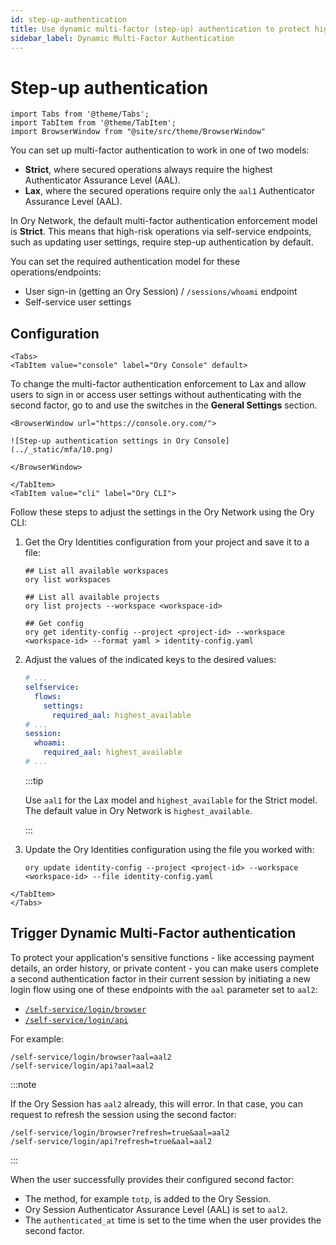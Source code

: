 ```yaml
---
id: step-up-authentication
title: Use dynamic multi-factor (step-up) authentication to protect high-risk operations
sidebar_label: Dynamic Multi-Factor Authentication
---
```


# Step-up authentication

```mdx-code-block
import Tabs from '@theme/Tabs';
import TabItem from '@theme/TabItem';
import BrowserWindow from "@site/src/theme/BrowserWindow"
```

You can set up multi-factor authentication to work in one of two models:

- **Strict**, where secured operations always require the highest Authenticator Assurance Level (AAL).
- **Lax**, where the secured operations require only the `aal1` Authenticator Assurance Level (AAL).

In Ory Network, the default multi-factor authentication enforcement model is **Strict**. This means that high-risk operations via
self-service endpoints, such as updating user settings, require step-up authentication by default.

You can set the required authentication model for these operations/endpoints:

- User sign-in (getting an Ory Session) / `/sessions/whoami` endpoint
- Self-service user settings

## Configuration

```mdx-code-block
<Tabs>
<TabItem value="console" label="Ory Console" default>
```

To change the multi-factor authentication enforcement to Lax and allow users to sign in or access user settings without
authenticating with the second factor, go to <ConsoleLink route="project.mfa" /> and use the switches in the **General Settings**
section.

```mdx-code-block
<BrowserWindow url="https://console.ory.com/">

![Step-up authentication settings in Ory Console](../_static/mfa/10.png)

</BrowserWindow>
```

```mdx-code-block
</TabItem>
<TabItem value="cli" label="Ory CLI">
```

Follow these steps to adjust the settings in the Ory Network using the Ory CLI:

1. Get the Ory Identities configuration from your project and save it to a file:

   ```shell
   ## List all available workspaces
   ory list workspaces

   ## List all available projects
   ory list projects --workspace <workspace-id>

   ## Get config
   ory get identity-config --project <project-id> --workspace <workspace-id> --format yaml > identity-config.yaml
   ```

2. Adjust the values of the indicated keys to the desired values:

   ```yaml title="identity-config.yaml"
   # ...
   selfservice:
     flows:
       settings:
         required_aal: highest_available
   # ...
   session:
     whoami:
       required_aal: highest_available
   # ...
   ```

   :::tip

   Use `aal1` for the Lax model and `highest_available` for the Strict model. The default value in Ory Network is
   `highest_available`.

   :::

3. Update the Ory Identities configuration using the file you worked with:

   ```shell
   ory update identity-config --project <project-id> --workspace <workspace-id> --file identity-config.yaml
   ```

```mdx-code-block
</TabItem>
</Tabs>
```

## Trigger Dynamic Multi-Factor authentication

To protect your application's sensitive functions - like accessing payment details, an order history, or private content - you can
make users complete a second authentication factor in their current session by initiating a new login flow using one of these
endpoints with the `aal` parameter set to `aal2`:

- [`/self-service/login/browser`](../../reference/api.mdx#operation/initializeSelfServiceLoginFlowForBrowsers)
- [`/self-service/login/api`](../../reference/api.mdx#operation/initializeSelfServiceLoginFlowWithoutBrowser)

For example:

```shell
/self-service/login/browser?aal=aal2
/self-service/login/api?aal=aal2
```

:::note

If the Ory Session has `aal2` already, this will error. In that case, you can request to refresh the session using the second
factor:

```shell
/self-service/login/browser?refresh=true&aal=aal2
/self-service/login/api?refresh=true&aal=aal2
```

:::

When the user successfully provides their configured second factor:

- The method, for example `totp`, is added to the Ory Session.
- Ory Session Authenticator Assurance Level (AAL) is set to `aal2`.
- The `authenticated_at` time is set to the time when the user provides the second factor.
